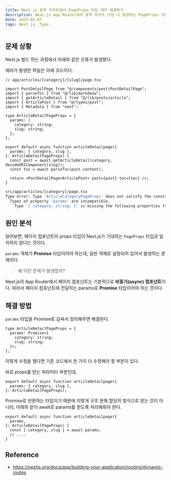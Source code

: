 ```yaml
---
title: Next.js 동적 라우트에서 PageProps 타입 에러 해결하기
description: Next.js App Router에서 동적 라우트 구현 시 발생하는 PageProps 타입 에러를 분석하고 해결하는 방법
date: 2025-02-07
tags: Next.js, Type
---
```


## 문제 상황

Next.js 빌드 하는 과정에서 아래와 같은 오류가 발생했다.

에러가 발생한 파일은 아래 코드이다.

```tsx
// app/articles/[category]/[slug]/page.tsx

import PostDetailPage from "@/components/post/PostDetailPage";
import { parseToc } from "@/lib/markdonw";
import { getArticleDetail } from "@/lib/posts/article";
import { ArticlePost } from "@/types/post";
import { Metadata } from "next";

type ArticleDetailPageProps = {
  params: {
    category: string;
    slug: string;
  };
};

export default async function articleDetailpage({
  params: { category, slug },
}: ArticleDetailPageProps) {
  const post = await getArticleDetail(category, decodeURIComponent(slug));
  const toc = await parseToc(post.content);

  return <PostDetailPage<ArticlePost> post={post} toc={toc} />;
}
```

```bash
src/app/articles/[category]/page.tsx
Type error: Type 'ArticleCategoryPageProps' does not satisfy the constraint 'PageProps'.
  Types of property 'params' are incompatible.
    Type '{ category: string; }' is missing the following properties from type 'Promise<any>': then, catch, finally, [Symbol.toStringTag]
```

## 원인 분석

읽어보면, 페이지 컴포넌트의 props 타입이 Next.js가 기대하는 `PageProps` 타입과 일치하지 않다는 것이다.

`params` 객체가 **Promise** 타입이어야 하는데, 일반 객체로 설정되어 있어서 발생하는 문제이다.

> 왜 이런 문제가 발생할까?

Next.js의 App Router에서 페이지 컴포넌트는 기본적으로 **비동기(async) 컴포넌트**이다. 따라서 페이지 컴포넌트에 전달하는 params로 **Promise** 타입이어야 하는 것이다.

## 해결 방법

`params` 타입을 Promise로 감싸서 정의해주면 해결된다.

```tsx
type ArticleDetailPageProps = {
  params: Promise<{
    category: string;
    slug: string;
  }>;
};
```

이렇게 수정을 했다면 기존 코드에서 한 가지 더 수정해야 할 부분이 있다.

바로 props를 받는 파라미터 부분인데,

```tsx
export default async function articleDetailpage({
  params: { category, slug },
}: ArticleDetailPageProps);
```

Promise로 반환하는 타입이기 때문에 이렇게 구조 분해 할당의 방식으로 받는 것이 아니라, 아래와 같이 await로 params를 받도록 처리해줘야 한다.

```tsx
export default async function articleDetailpage({
  params,
}: ArticleDetailPageProps) {
  const { category, slug } = await params;
  // ....
}
```

## Reference

- https://nextjs.org/docs/app/building-your-application/routing/dynamic-routes

